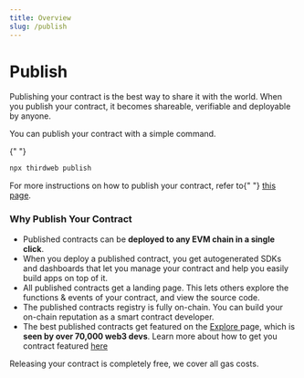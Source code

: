 ```yaml
---
title: Overview
slug: /publish
---
```



# Publish

<p>
  Publishing your contract is the best way to share it with the world. When you
  publish your contract, it becomes shareable, verifiable and deployable by
  anyone.
</p>

<div className="heroGrid">
<div>

<p>You can publish your contract with a simple command. </p>{" "}

```bash
npx thirdweb publish
```

<p>
  For more instructions on how to publish your contract, refer to{" "}
  <a href="https://portal.thirdweb.com/publish/how-to-publish">this page</a>.
</p>

</div>

<div className="heroGridImageContainer">
  <YoutubeEmbed link={"https://www.youtube.com/embed/itE25mcYpzU"} />
</div>
</div>

### Why Publish Your Contract

- Published contracts can be **deployed to any EVM chain in a single click**.
- When you deploy a published contract, you get autogenerated SDKs and dashboards that let you manage your contract and help you easily build apps on top of it.
- All published contracts get a landing page. This lets others explore the functions & events of your contract, and view the source code.
- The published contracts registry is fully on-chain. You can build your on-chain reputation as a smart contract developer.
- The best published contracts get featured on the <a href = "https://thirdweb.com/explore"> Explore </a> page, which is **seen by over 70,000 web3 devs**. Learn more about how to get you contract featured [here]("https://portal.thirdweb.com/publish/get-featured-on-explore")

Releasing your contract is completely free, we cover all gas costs.
